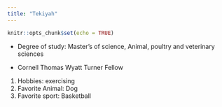 ```yaml
---
title: "Tekiyah"
---
```


```r
knitr::opts_chunk$set(echo = TRUE)
```

* Degree of study: Master's of science, Animal, poultry and veterinary sciences 

* Cornell Thomas Wyatt Turner Fellow 

1. Hobbies: exercising 
2. Favorite Animal: Dog 
3. Favorite sport: Basketball 

